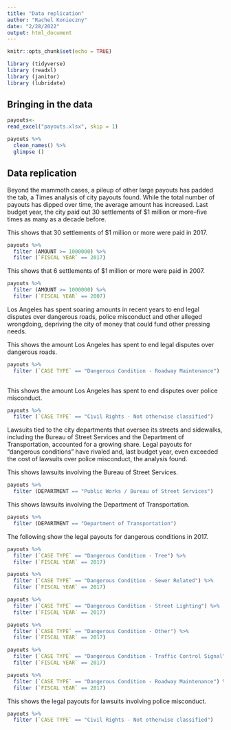 ```yaml
---
title: "Data replication"
author: "Rachel Konieczny"
date: "2/28/2022"
output: html_document
---
```


```r
knitr::opts_chunk$set(echo = TRUE)

library (tidyverse)
library (readxl)
library (janitor)
library (lubridate)

```

## Bringing in the data

```r

payouts<-
read_excel("payouts.xlsx", skip = 1)


```

```r
payouts %>%
  clean_names() %>%
  glimpse () 

```

## Data replication

Beyond the mammoth cases, a pileup of other large payouts has padded the tab, a Times analysis of city payouts found. While the total number of payouts has dipped over time, the average amount has increased. Last budget year, the city paid out 30 settlements of $1 million or more--five times as many as a decade before.


This shows that 30 settlements of $1 million or more were paid in 2017.

```r
payouts %>%
  filter (AMOUNT >= 1000000) %>%
  filter (`FISCAL YEAR` == 2017)


```

This shows that 6 settlements of $1 million or more were paid in 2007.

```r
payouts %>%
  filter (AMOUNT >= 1000000) %>%
  filter (`FISCAL YEAR` == 2007)


```

Los Angeles has spent soaring amounts in recent years to end legal disputes over dangerous roads, police misconduct and other alleged wrongdoing, depriving the city of money that could fund other pressing needs.


This shows the amount Los Angeles has spent to end legal disputes over dangerous roads.

```r
payouts %>%
  filter (`CASE TYPE` == "Dangerous Condition - Roadway Maintenance")
  

```

This shows the amount Los Angeles has spent to end disputes over police misconduct.

```r
payouts %>%
  filter (`CASE TYPE` == "Civil Rights - Not otherwise classified")


```

Lawsuits tied to the city departments that oversee its streets and sidewalks, including the Bureau of Street Services and the Department of Transportation, accounted for a growing share. Legal payouts for "dangerous conditions" have rivaled and, last budget year, even exceeded the cost of lawsuits over police misconduct, the analysis found.


This shows lawsuits involving the Bureau of Street Services.

```r
payouts %>%
  filter (DEPARTMENT == "Public Works / Bureau of Street Services")


```

This shows lawsuits involving the Department of Transportation.

```r
payouts %>%
  filter (DEPARTMENT == "Department of Transportation")


```

The following show the legal payouts for dangerous conditions in 2017.

```r
payouts %>%
  filter (`CASE TYPE` == "Dangerous Condition - Tree") %>%
  filter (`FISCAL YEAR` == 2017)


```


```r
payouts %>%
  filter (`CASE TYPE` == "Dangerous Condition - Sewer Related") %>%
  filter (`FISCAL YEAR` == 2017)


```

```r
payouts %>%
  filter (`CASE TYPE` == "Dangerous Condition - Street Lighting") %>%
  filter (`FISCAL YEAR` == 2017)


```

```r
payouts %>%
  filter (`CASE TYPE` == "Dangerous Condition - Other") %>%
  filter (`FISCAL YEAR` == 2017)


```

```r
payouts %>%
  filter (`CASE TYPE` == "Dangerous Condition - Traffic Control Signal") %>%
  filter (`FISCAL YEAR` == 2017)


```

```r
payouts %>%
  filter (`CASE TYPE` == "Dangerous Condition - Roadway Maintenance") %>%
  filter (`FISCAL YEAR` == 2017)


```

This shows the legal payouts for lawsuits involving police misconduct.

```r
payouts %>%
  filter (`CASE TYPE` == "Civil Rights - Not otherwise classified")
 

```



